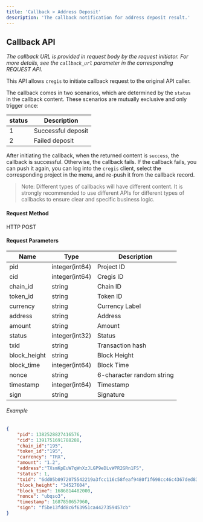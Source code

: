 ```yaml
---
title: 'Callback > Address Deposit'
description: 'The callback notification for address deposit result.'
---
```


## Callback API

_The callback URL is provided in request body by the request initiator. For more details, see the `callback_url` parameter in the corresponding REQUEST API._

This API allows `cregis` to initiate callback request to the original API caller. 

The callback comes in two scenarios, which are determined by the `status` in the callback content. These scenarios are mutually exclusive and only trigger once:

| status | Description          |
| ------ | --------             |
| 1      | Successful deposit   |
| 2      | Failed deposit       |

After initiating the callback, when the returned content is `success`, the callback is successful. Otherwise, the callback fails. If the callback fails, you can push it again, you can log into the `cregis` client, select the corresponding project in the menu, and re-push it from the callback record.

> Note: Different types of callbacks will have different content. It is strongly recommended to use different APIs for different types of callbacks to ensure clear and specific business logic.


#### Request Method

HTTP POST

#### Request Parameters

| Name           | Type           | Description    |
| -------------- | -------------- | -------------- |
| pid            | integer(int64) | Project ID     |
| cid            | integer(int64) | Cregis ID     |
| chain\_id      | string         | Chain ID       |
| token\_id      | string         | Token ID       |
| currency       | string         | Currency Label |
| address        | string         | Address        |
| amount         | string         | Amount         |
| status         | integer(int32) | Status         |
| txid           | string         | Transaction hash |
| block\_height  | string         | Block Height   |
| block\_time    | integer(int64) | Block Time     |
| nonce          | string         | 6-character random string |
| timestamp      | integer(int64) | Timestamp      |
| sign           | string         | Signature      |

###### Example

```json
{
    "pid": 1382528827416576,
    "cid": 1391751691788288,
    "chain_id":"195",
    "token_id":"195",
    "currency": "TRX",
    "amount": "1.2",
    "address":"TXsmKpEuW7qWnXzJLGP9eDLvWPR2GRn1FS",
    "status": 1,
    "txid": "6dd05b0972075542219a3fcc116c58feaf9480f1f698cc46c4367ded83955cfd",
    "block_height": "34527604",
    "block_time": 1686814482000,
    "nonce": "ubqso3",
    "timestamp": 1687850657960,
    "sign": "f5be13fdd8c6f63951ca4427359457cb"
}
```